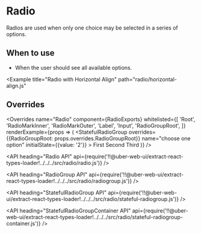 <!--
Copyright (c) 2018-2019 Uber Technologies, Inc.

This source code is licensed under the MIT license found in the
LICENSE file in the root directory of this source tree.
-->





# Radio

Radios are used when only one choice may be selected in a series of options.

## When to use

- When the user should see all available options.

<Example title="Radio Basic Usage" path="radio/basic.js">
  <Basic />
</Example>

<Example title="Radio as Stateful RadioGroup" path="radio/stateful.js">
  <Stateful />
</Example>

<Example title="Disabled Radios" path="radio/disabled.js">
  <Disabled />
</Example>

<Example
  title="Radio with Horizontal Align"
  path="radio/horizontal-align.js"
>
  <HorizontalAlign />
</Example>

<Example title="Radio in Error State" path="radio/error.js">
  <Error />
</Example>

<Example title="Radio with Overrides" path="radio/overrides.js">
  <Customization />
</Example>

## Overrides

<Overrides
  name="Radio"
  component={RadioExports}
  whitelisted={[
    'Root',
    'RadioMarkInner',
    'RadioMarkOuter',
    'Label',
    'Input',
    'RadioGroupRoot',
  ]}
  renderExample={props => (
    <StatefulRadioGroup
      overrides={{RadioGroupRoot: props.overrides.RadioGroupRoot}}
      name="choose one option"
      initialState={{value: '2'}}
    >
      <Radio overrides={props.overrides} value="1">
        First
      </Radio>
      <Radio overrides={props.overrides} value="2">
        Second
      </Radio>
      <Radio overrides={props.overrides} value="3">
        Third
      </Radio>
    </StatefulRadioGroup>
  )}
/>

<API
  heading="Radio API"
  api={require('!!@uber-web-ui/extract-react-types-loader!../../../src/radio/radio.js')}
/>

<API
  heading="RadioGroup API"
  api={require('!!@uber-web-ui/extract-react-types-loader!../../../src/radio/radiogroup.js')}
/>

<API
  heading="StatefulRadioGroup API"
  api={require('!!@uber-web-ui/extract-react-types-loader!../../../src/radio/stateful-radiogroup.js')}
/>

<API
  heading="StatefulRadioGroupContainer API"
  api={require('!!@uber-web-ui/extract-react-types-loader!../../../src/radio/stateful-radiogroup-container.js')}
/>
